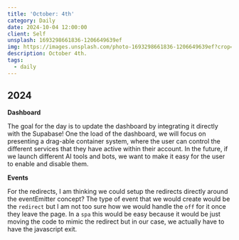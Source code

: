 ```yaml
---
title: 'October: 4th'
category: Daily
date: 2024-10-04 12:00:00
client: Self
unsplash: 1693298661836-1206649639ef
img: https://images.unsplash.com/photo-1693298661836-1206649639ef?crop=entropy&cs=srgb&fm=jpg&ixid=MnwzNjM5Nzd8MHwxfHJhbmRvbXx8fHx8fHx8fDE2ODE3NDg2ODY&ixlib=rb-4.0.3&q=85
description: October 4th. 
tags:
  - daily
---
```



## 2024

**Dashboard**

The goal for the day is to update the dashboard by integrating it directly with the Supabase!
One the load of the dashboard, we will focus on presenting a drag-able container system, where the user can control the different services that they have active within their account.
In the future, if we launch different AI tools and bots, we want to make it easy for the user to enable and disable them.

**Events**

For the redirects, I am thinking we could setup the redirects directly around the eventEmitter concept?
The type of event that we would create would be the `redirect` but I am not too sure how we would handle the `off` for it once they leave the page.
In a `spa` this would be easy because it would be just moving the code to mimic the redirect but in our case, we actually have to have the javascript exit.